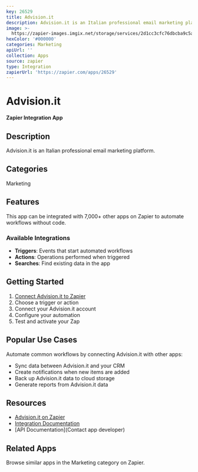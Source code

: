 ```yaml
---
key: 26529
title: Advision.it
description: Advision.it is an Italian professional email marketing platform.
image: >-
  https://zapier-images.imgix.net/storage/services/2d1cc3cfc76dbcba9c5ac88b33ea5a8f.png?auto=format%2Ccompress&ixlib=python-3.0.0&q=50
hexColor: '#000000'
categories: Marketing
apiUrl: ''
collection: Apps
source: zapier
type: Integration
zapierUrl: 'https://zapier.com/apps/26529'
---
```

# Advision.it

**Zapier Integration App**

## Description

Advision.it is an Italian professional email marketing platform.

## Categories

Marketing

## Features

This app can be integrated with 7,000+ other apps on Zapier to automate workflows without code.

### Available Integrations

- **Triggers**: Events that start automated workflows
- **Actions**: Operations performed when triggered
- **Searches**: Find existing data in the app

## Getting Started

1. [Connect Advision.it to Zapier](https://zapier.com/apps/26529)
2. Choose a trigger or action
3. Connect your Advision.it account
4. Configure your automation
5. Test and activate your Zap

## Popular Use Cases

Automate common workflows by connecting Advision.it with other apps:

- Sync data between Advision.it and your CRM
- Create notifications when new items are added
- Back up Advision.it data to cloud storage
- Generate reports from Advision.it data

## Resources

- [Advision.it on Zapier](https://zapier.com/apps/26529)
- [Integration Documentation](https://zapier.com/apps/26529/integrations)
- [API Documentation](Contact app developer)

## Related Apps

Browse similar apps in the Marketing category on Zapier.
